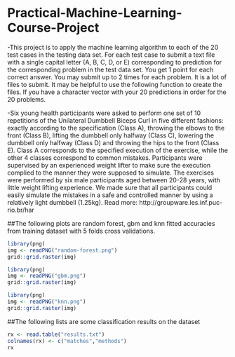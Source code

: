 Practical-Machine-Learning-Course-Project
======================================================
-This project is to apply the machine learning algorithm to each of the 20 test cases in the testing data set. 
For each test case to submit a text file with a single capital letter (A, B, C, D, or E) 
corresponding to prediction for the corresponding problem in the test data set. You get 1 point 
for each correct answer. You may submit up to 2 times for each problem. It is a lot of files to 
submit. It may be helpful to use the following function to create the files. If you have a 
character vector with your 20 predictions in order for the 20 problems.

-Six young health participants were asked to perform one set of 10 repetitions of the Unilateral Dumbbell 
Biceps Curl in five different fashions: exactly according to the specification (Class A), throwing the 
elbows to the front (Class B), lifting the dumbbell only halfway (Class C), lowering the dumbbell only 
halfway (Class D) and throwing the hips to the front (Class E).
Class A corresponds to the specified execution of the exercise, while the other 4 classes correspond to 
common mistakes. Participants were supervised by an experienced weight lifter to make sure the execution
complied to the manner they were supposed to simulate. The exercises were performed by six male participants
aged between 20-28 years, with little weight lifting experience. We made sure that all participants could 
easily simulate the mistakes in a safe and controlled manner by using a relatively light dumbbell (1.25kg).
Read more: http://groupware.les.inf.puc-rio.br/har


##The following plots are random forest, gbm and knn fitted accuracies from training dataset with 5 folds cross validations.
```r
library(png)
img <- readPNG("random-forest.png")
grid::grid.raster(img)
```

```r
library(png)
img <- readPNG("gbm.png")
grid::grid.raster(img)
```

```r
library(png)
img <- readPNG("knn.png")
grid::grid.raster(img)
```  

 
##The following lists are some classification results on the dataset
```r
rx <- read.table("results.txt")
colnames(rx) <- c("matches","methods")
rx
```
